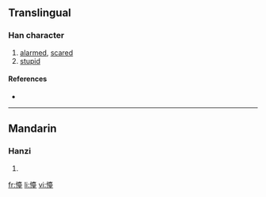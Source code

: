 ==Translingual==

===Han character===
{{Han char|rn=61|rad=心|as=14|sn=17|four=|canj=心土口土 (PGRG)}}

# [[alarmed]], [[scared]]
# [[stupid]]

====References====
* {{Han ref|kx=0406.320|dkj=11371|hdz=42364.060|uh=61DB|ud=25051}}

----

==Mandarin==

===Hanzi===
{{cmn-hanzi|pin=[[dāi]] ([[dai1]])|wg=tai<sup>1</sup>}}

# {{defn|Mandarin|sort=心14}}

[[fr:懛]]
[[li:懛]]
[[vi:懛]]
